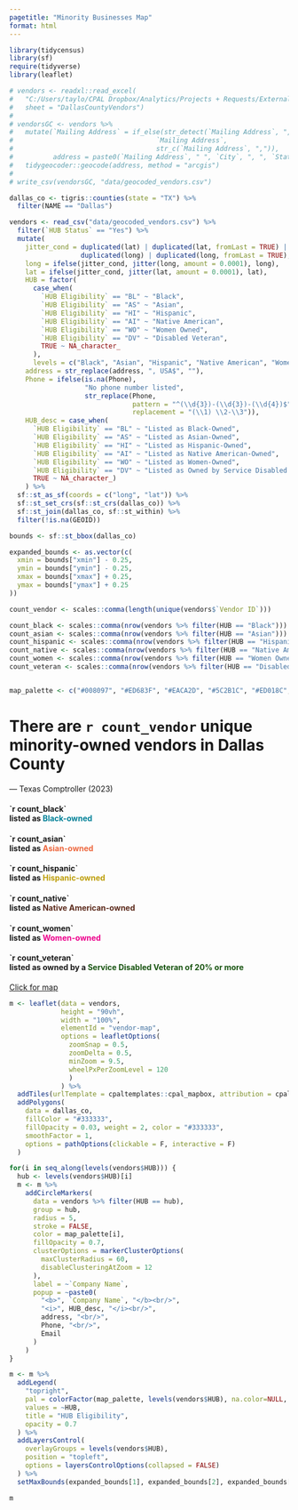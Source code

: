 ```yaml
---
pagetitle: "Minority Businesses Map"
format: html
---
```


```r

library(tidycensus)
library(sf)
require(tidyverse)
library(leaflet)

# vendors <- readxl::read_excel(
#   "C:/Users/taylo/CPAL Dropbox/Analytics/Projects + Requests/External Requests/Impact Ventures/Business by Race/Comptroller State Approved Vendors.xlsx",
#   sheet = "DallasCountyVendors")
# 
# vendorsGC <- vendors %>%
#   mutate(`Mailing Address` = if_else(str_detect(`Mailing Address`, ",$"), 
#                                    `Mailing Address`, 
#                                    str_c(`Mailing Address`, ",")),
#          address = paste0(`Mailing Address`, " ", `City`, ", ", `State`, " ", `ZIP5`, ", ", `Country`)) %>%
#   tidygeocoder::geocode(address, method = "arcgis")
# 
# write_csv(vendorsGC, "data/geocoded_vendors.csv")

dallas_co <- tigris::counties(state = "TX") %>%
  filter(NAME == "Dallas")

vendors <- read_csv("data/geocoded_vendors.csv") %>%
  filter(`HUB Status` == "Yes") %>%
  mutate(
    jitter_cond = duplicated(lat) | duplicated(lat, fromLast = TRUE) | 
                  duplicated(long) | duplicated(long, fromLast = TRUE),
    long = ifelse(jitter_cond, jitter(long, amount = 0.0001), long),
    lat = ifelse(jitter_cond, jitter(lat, amount = 0.0001), lat),
    HUB = factor(
      case_when(
        `HUB Eligibility` == "BL" ~ "Black",
        `HUB Eligibility` == "AS" ~ "Asian",
        `HUB Eligibility` == "HI" ~ "Hispanic",
        `HUB Eligibility` == "AI" ~ "Native American",
        `HUB Eligibility` == "WO" ~ "Women Owned",
        `HUB Eligibility` == "DV" ~ "Disabled Veteran",
        TRUE ~ NA_character_
      ),
      levels = c("Black", "Asian", "Hispanic", "Native American", "Women Owned", "Disabled Veteran")),
    address = str_replace(address, ", USA$", ""),
    Phone = ifelse(is.na(Phone), 
                   "No phone number listed",
                   str_replace(Phone, 
                               pattern = "^(\\d{3})-(\\d{3})-(\\d{4})$", 
                               replacement = "(\\1) \\2-\\3")),
    HUB_desc = case_when(
      `HUB Eligibility` == "BL" ~ "Listed as Black-Owned",
      `HUB Eligibility` == "AS" ~ "Listed as Asian-Owned",
      `HUB Eligibility` == "HI" ~ "Listed as Hispanic-Owned",
      `HUB Eligibility` == "AI" ~ "Listed as Native American-Owned",
      `HUB Eligibility` == "WO" ~ "Listed as Women-Owned",
      `HUB Eligibility` == "DV" ~ "Listed as Owned by Service Disabled Veteran of 20% or More",
      TRUE ~ NA_character_)
    ) %>% 
  sf::st_as_sf(coords = c("long", "lat")) %>%
  sf::st_set_crs(sf::st_crs(dallas_co)) %>%
  sf::st_join(dallas_co, sf::st_within) %>%
  filter(!is.na(GEOID))

bounds <- sf::st_bbox(dallas_co)

expanded_bounds <- as.vector(c(
  xmin = bounds["xmin"] - 0.25, 
  ymin = bounds["ymin"] - 0.25, 
  xmax = bounds["xmax"] + 0.25, 
  ymax = bounds["ymax"] + 0.25
))

count_vendor <- scales::comma(length(unique(vendors$`Vendor ID`)))

count_black <- scales::comma(nrow(vendors %>% filter(HUB == "Black")))
count_asian <- scales::comma(nrow(vendors %>% filter(HUB == "Asian")))
count_hispanic <- scales::comma(nrow(vendors %>% filter(HUB == "Hispanic")))
count_native <- scales::comma(nrow(vendors %>% filter(HUB == "Native American")))
count_women <- scales::comma(nrow(vendors %>% filter(HUB == "Women Owned")))
count_veteran <- scales::comma(nrow(vendors %>% filter(HUB == "Disabled Veteran")))


map_palette <- c("#008097", "#ED683F", "#EACA2D", "#5C2B1C", "#ED018C", "#185411")

```

::: column-screen-inset

```{=html}
<div class="mainboxbox">
<div class="mainbox">
```

:::: {.card}

```{=html}
<div class="cardbox">

<div class="left-card-col dark-col">
```

```{=html}
  <div class="card-side" style="width: 94%;">
```

# There are `r count_vendor` unique minority-owned vendors in Dallas County

```{=html}
    <div class="subtext">
      &#8212; Texas Comptroller (2023)
    </div>
  </div>
</div>
```

```{=html}
<div class="right-card-col">

  <div style="width: 3%">
  </div>

  <div class="card-side">
    
    <h4>
      <div class="rounded-outline"><b>`r count_black`</b></div> listed as <span style="color: #008097;">Black-owned</span>
    </h4>
    <h4>
      <div class="rounded-outline"><b>`r count_asian`</b></div> listed as <span style="color: #ED683F;">Asian-owned</span>
    </h4>
    <h4>
      <div class="rounded-outline"><b>`r count_hispanic`</b></div> listed as <span style="color: #bd9e0b;">Hispanic-owned</span>
    </h4>
    <h4>
      <div class="rounded-outline"><b>`r count_native`</b></div> listed as <span style="color: #5C2B1C;">Native American-owned</span>
    </h4>
    <h4>
      <div class="rounded-outline"><b>`r count_women`</b></div> listed as <span style="color: #ED018C;">Women-owned</span>
    </h4>
    <h4>
      <div class="rounded-outline"><b>`r count_veteran`</b></div> listed as owned by a <span style="color: #185411;">Service Disabled Veteran of 20% or more</span>
    </h4>

  </div>
</div>

</div>

```

::::

```{=html}

<div class="mapscroll-container">
  <a href="javascript:void(0);" class="scroll-link" onclick="scrollToMap()">
      Click for map <i class="bi bi-chevron-down"></i>
  </a>
</div>

```

```r

m <- leaflet(data = vendors, 
             height = "90vh", 
             width = "100%", 
             elementId = "vendor-map",
             options = leafletOptions(
               zoomSnap = 0.5,
               zoomDelta = 0.5,
               minZoom = 9.5,
               wheelPxPerZoomLevel = 120
               )
             ) %>%
  addTiles(urlTemplate = cpaltemplates::cpal_mapbox, attribution = cpaltemplates::cpal_leaflet) %>%
  addPolygons(
    data = dallas_co,
    fillColor = "#333333",
    fillOpacity = 0.03, weight = 2, color = "#333333",
    smoothFactor = 1,
    options = pathOptions(clickable = F, interactive = F)
  )

for(i in seq_along(levels(vendors$HUB))) {
  hub <- levels(vendors$HUB)[i]
  m <- m %>%
    addCircleMarkers(
      data = vendors %>% filter(HUB == hub),
      group = hub,
      radius = 5,
      stroke = FALSE,
      color = map_palette[i],
      fillOpacity = 0.7,
      clusterOptions = markerClusterOptions(
        maxClusterRadius = 60,
        disableClusteringAtZoom = 12
      ),
      label = ~`Company Name`,
      popup = ~paste0(
        "<b>", `Company Name`, "</b><br/>",
        "<i>", HUB_desc, "</i><br/>",
        address, "<br/>",
        Phone, "<br/>",
        Email
      )
    )
}

m <- m %>%
  addLegend(
    "topright",
    pal = colorFactor(map_palette, levels(vendors$HUB), na.color=NULL, ordered = TRUE),
    values = ~HUB,
    title = "HUB Eligibility",
    opacity = 0.7
  ) %>%
  addLayersControl(
    overlayGroups = levels(vendors$HUB),
    position = "topleft",
    options = layersControlOptions(collapsed = FALSE)
  ) %>%
  setMaxBounds(expanded_bounds[1], expanded_bounds[2], expanded_bounds[3], expanded_bounds[4])

m
```

```{=html}

<script>
function scrollToMap() {
    const element = document.getElementById('vendor-map');
    const headerOffset = 70; // height of your fixed header
    const elementPosition = element.getBoundingClientRect().top;
    const offsetPosition = elementPosition + window.pageYOffset - headerOffset;

    window.scrollTo({
        top: offsetPosition,
        behavior: 'smooth'
    });
}
</script>

```


```{=html}
</div>
</div>

```

:::